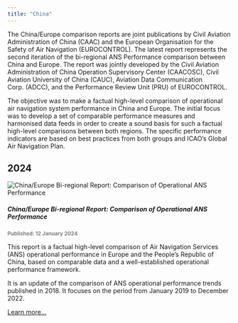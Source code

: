 ```yaml
---
title: "China"
---
```


The China/Europe comparison reports are joint publications by Civil Aviation Administration of China (CAAC) and the European Organisation for the Safety of Air Navigation (EUROCONTROL). The latest report represents the second iteration of the bi-regional ANS Performance comparison between China and Europe. The report was jointly developed by the Civil Aviation Administration of China Operation Supervisory Center (CAACOSC), Civil Aviation University of China (CAUC), Aviation Data Communication Corp. (ADCC), and the Performance Review Unit (PRU) of EUROCONTROL.

The objective was to make a factual high-level comparison of operational air navigation system performance in China and Europe. The initial focus was to develop a set of comparable performance measures and harmonised data feeds in order to create a sound basis for such a factual high-level comparisons between both regions. The specific performance indicators are based on best practices from both groups and ICAO’s Global Air Navigation Plan.

## 2024
<div class="container alert alert-secondary">
<div class="row align-items-start">
<div class="col-sm-2">
<div class="card border-0"><img class="card-img-top" src="/images/global/chn_eur_ops_2024.png" alt="China/Europe Bi-regional Report: Comparison of Operational ANS Performance"></div>
</div>
<div class="col-sm-10"> 
<h5>China/Europe Bi-regional Report: Comparison of Operational ANS Performance</h5>
<small><strong><p style="color:#808080">Published: 12 January 2024</p></strong></small>

This report is a factual high-level comparison of Air Navigation Services (ANS) operational performance in Europe and the People's Republic of China, based on comparable data and a well-established operational performance framework.

It is an update of the comparison of ANS operational performance trends published in 2018. It focuses on the period from January 2019 to December 2022.
<br>

<a class="btn btn-primary btn-sm" href="https://www.eurocontrol.int/publication/chneur" target="_blank" role="button">Learn more...</a>
</div>
</div></div>
